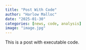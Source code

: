 ```yaml
---
title: "Post With Code"
author: "Harlow Malloc"
date: "2025-01-30"
categories: [news, code, analysis]
image: "image.jpg"
---
```


This is a post with executable code.
